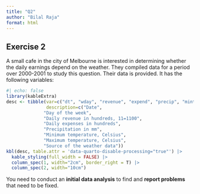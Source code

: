 ```yaml
---
title: "Q2"
author: "Bilal Raja"
format: html
---
```


## Exercise 2

A small cafe in the city of Melbourne is interested in determining whether the daily earnings depend on the weather. They compiled data for a period over 2000-2001 to study this question. Their data is provided. It has the following variables:

```r
#| echo: false
library(kableExtra)
desc <- tibble(var=c("dt", "wday", "revenue", "expend", "precip", "mint", "maxt", "source"),
               description=c("Date", 
              "Day of the week",
              "Daily revenue in hundreds, 11=1100", 
              "Daily expenses in hundreds",
              "Precipitation in mm", 
              "Minimum temperature, Celsius",
              "Maximum temperature, Celsius",
              "Source of the weather data"))
kbl(desc, table.attr = 'data-quarto-disable-processing="true"') |> 
  kable_styling(full_width = FALSE) |>
  column_spec(1, width="2cm", border_right = T) |>
  column_spec(2, width="10cm")
```

You need to conduct an **initial data analysis** to find and **report problems** that need to be fixed.

